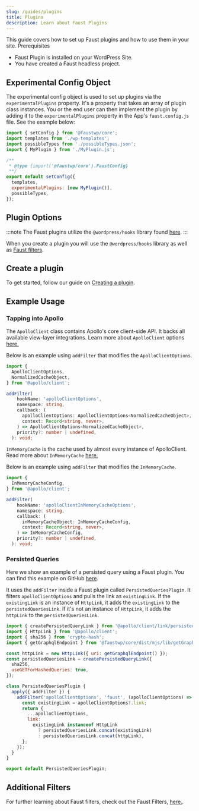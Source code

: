 ```yaml
---
slug: /guides/plugins
title: Plugins
description: Learn about Faust Plugins
---
```


This guide covers how to set up Faust plugins and how to use them in your site.
Prerequisites
- Faust Plugin is installed on your WordPress Site.
- You have created a Faust headless project.

## Experimental Config Object

The experimental config object is used to set up plugins via the `experimentalPlugins` property. It's a property that takes an array of plugin class instances. You or the end user can then implement the plugin by adding it to the `experimentalPlugins` property in the App's `faust.config.js` file. See the example below:

```js title="faust.config.js"
import { setConfig } from '@faustwp/core';
import templates from './wp-templates';
import possibleTypes from './possibleTypes.json';
import { MyPlugin } from './MyPlugin.js';

/**
 * @type {import('@faustwp/core').FaustConfig}
 **/
export default setConfig({
  templates,
  experimentalPlugins: [new MyPlugin()],
  possibleTypes,
});
```

## Plugin Options

:::note
The Faust plugins utilize the `@wordpress/hooks` library found [here](https://www.npmjs.com/package/@wordpress/hooks).
:::

When you create a plugin you will use the `@wordpress/hooks` library as well as [Faust filters](/docs/plugin-system/filters).

## Create a plugin

To get started, follow our guide on [Creating a plugin](/docs/plugin-system/creating-a-plugin).

## Example Usage

### Tapping into Apollo

The `ApolloClient` class contains Apollo's core client-side API. It backs all available view-layer integrations. Learn more about `ApolloClient` options [here.](https://www.apollographql.com/docs/react/api/core/ApolloClient/)

Below is an example using `addFilter` that modifies the `ApolloClientOptions`.

```ts
import {
  ApolloClientOptions,
  NormalizedCacheObject,
} from '@apollo/client';

addFilter(
    hookName: 'apolloClientOptions',
    namespace: string,
    callback: (
      apolloClientOptions: ApolloClientOptions<NormalizedCacheObject>,
      context: Record<string, never>,
    ) => ApolloClientOptions<NormalizedCacheObject>,
    priority?: number | undefined,
  ): void;
```

`InMemoryCache` is the cache used by almost every instance of ApolloClient. Read more about `InMemoryCache` [here.](https://www.apollographql.com/docs/react/api/cache/InMemoryCache/)

Below is an example using `addFilter` that modifies the `InMemoryCache`.

```ts
import {
  InMemoryCacheConfig,
} from '@apollo/client';

addFilter(
    hookName: 'apolloClientInMemoryCacheOptions',
    namespace: string,
    callback: (
      inMemoryCacheObject: InMemoryCacheConfig,
      context: Record<string, never>,
    ) => InMemoryCacheConfig,
    priority?: number | undefined,
  ): void;
```

### Persisted Queries

Here we show an example of a persisted query using a Faust plugin. You can find this example on GitHub [here](https://github.com/wp-graphql/wpgraphql.com/blob/master/src/plugins/PersistedQueriesPlugin.js).

It uses the `addFilter` inside a Faust plugin called `PersistedQueriesPlugin`. It filters `apolloClientOptions` and pulls the link as `existingLink`. If the `existingLink` is an instance of `HttpLink`, it adds the `existingLink` to the `persistedQueriesLink`. If it's not an instance of `HttpLink`, it adds the `httpLink` to the `persistedQueriesLink`.

```js title="PersistedQueriesPlugin.js"
import { createPersistedQueryLink } from '@apollo/client/link/persisted-queries';
import { HttpLink } from '@apollo/client';
import { sha256 } from 'crypto-hash';
import { getGraphqlEndpoint } from '@faustwp/core/dist/mjs/lib/getGraphqlEndpoint';

const httpLink = new HttpLink({ uri: getGraphqlEndpoint() });
const persistedQueriesLink = createPersistedQueryLink({
  sha256,
  useGETForHashedQueries: true,
});

class PersistedQueriesPlugin {
  apply({ addFilter }) {
    addFilter('apolloClientOptions', 'faust', (apolloClientOptions) => {
      const existingLink = apolloClientOptions?.link;
      return {
        ...apolloClientOptions,
        link:
          existingLink instanceof HttpLink
            ? persistedQueriesLink.concat(existingLink)
            : persistedQueriesLink.concat(httpLink),
      };
    });
  }
}

export default PersistedQueriesPlugin;
```

## Additional Filters

For further learning about Faust filters, check out the Faust Filters, [here.](https://faustjs.org/docs/plugin-system/filters).
